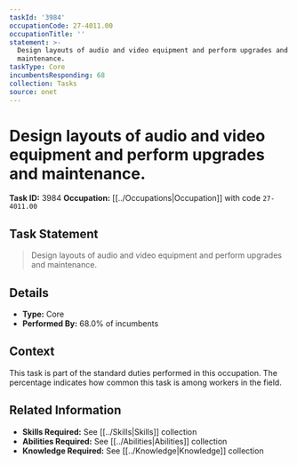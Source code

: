 ```yaml
---
taskId: '3984'
occupationCode: 27-4011.00
occupationTitle: ''
statement: >-
  Design layouts of audio and video equipment and perform upgrades and
  maintenance.
taskType: Core
incumbentsResponding: 68
collection: Tasks
source: onet
---
```

# Design layouts of audio and video equipment and perform upgrades and maintenance.

**Task ID:** 3984
**Occupation:** [[../Occupations|Occupation]] with code `27-4011.00`

## Task Statement

> Design layouts of audio and video equipment and perform upgrades and maintenance.

## Details

- **Type:** Core
- **Performed By:** 68.0% of incumbents

## Context

This task is part of the standard duties performed in this occupation. The percentage indicates how common this task is among workers in the field.

## Related Information

- **Skills Required:** See [[../Skills|Skills]] collection
- **Abilities Required:** See [[../Abilities|Abilities]] collection
- **Knowledge Required:** See [[../Knowledge|Knowledge]] collection
